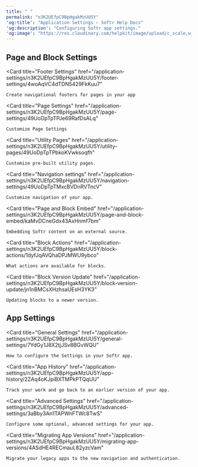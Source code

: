 ```yaml
---
title: " "
permalink: "n3K2UEfpC9BpHgakMzUU5Y"
'og:title': "Application Settings – Softr Help Docs"
'og:description': "Configuring Softr app settings."
'og:image': "https://res.cloudinary.com/helpkit/image/upload/c_scale,w_700,q_auto/v1674219840/softrdocs_meta_OG_Image_Url_258f31c013.png"
---
```


## Page and Block Settings
<Card
    title="Footer Settings"
    href="/application-settings/n3K2UEfpC9BpHgakMzUU5Y/footer-settings/4woAqVC4dTDN5429FkKuu7"
>
    Create navigational footers for pages in your app
</Card>

<Card
    title="Page Settings"
    href="/application-settings/n3K2UEfpC9BpHgakMzUU5Y/page-settings/49UoDpTpTPJe69RafDsALq"
>
    Customize Page Settings
</Card>

<Card
    title="Utility Pages"
    href="/application-settings/n3K2UEfpC9BpHgakMzUU5Y/utility-pages/49UoDpTpTPbkoKVwksoqfh"
>
    Customize pre-built utility pages.
</Card>

<Card
    title="Navigation settings"
    href="/application-settings/n3K2UEfpC9BpHgakMzUU5Y/navigation-settings/49UoDpTpTMxcBVDnRVTncV"
>
    Customize navigation of your app.
</Card>

<Card
    title="Page and Block Embed"
    href="/application-settings/n3K2UEfpC9BpHgakMzUU5Y/page-and-block-embed/kaMvDCneGdx43AxHnmf7bm"
>
    Embedding Softr content on an external source.
</Card>

<Card
    title="Block Actions"
    href="/application-settings/n3K2UEfpC9BpHgakMzUU5Y/block-actions/1dyfJqAVQhaDPJMWU9ybco"
>
    What actions are available for blocks.
</Card>

<Card
    title="Block Version Update"
    href="/application-settings/n3K2UEfpC9BpHgakMzUU5Y/block-version-update/jn1nBMCsXHzhsaUEsH3YK3"
>
    Updating blocks to a newer version.
</Card>

## App Settings
<Card
    title="General Settings"
    href="/application-settings/n3K2UEfpC9BpHgakMzUU5Y/general-settings/7YdGy1J8X2tjJSv8BGvWQU"
>
    How to configure the Settings in your Softr app.
</Card>

<Card
    title="App History"
    href="/application-settings/n3K2UEfpC9BpHgakMzUU5Y/app-history/2ZAq4oKJpiBXTMPkPTQqUU"
>
    Track your work and go back to an earlier version of your app.
</Card>

<Card
    title="Advanced Settings"
    href="/application-settings/n3K2UEfpC9BpHgakMzUU5Y/advanced-settings/3aBby3An1TAPWnFTWc8TwS"
>
    Configure some optional, advanced settings for your app.
</Card>

<Card
    title="Migrating App Versions"
    href="/application-settings/n3K2UEfpC9BpHgakMzUU5Y/migrating-app-versions/4ASdHE4RECmauL82yzcVam"
>
    Migrate your legacy apps to the new navigation and authentication.
</Card>
